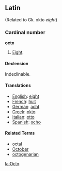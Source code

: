 ==Latin== (Related to Gk. okto ''eight'')
===Cardinal number===
'''octo'''
# [[Eight]].

====Declension====
Indeclinable.

====Translations====

*[[English]]: [[eight]]
*[[French]]: [[huit]]
*[[German]]: [[acht]]
*[[Greek]]: [[okto]]
*[[Italian]]: [[otto]]
*[[Spanish]]: [[ocho]]

====Related Terms====
*[[octal]]
*[[October]]
*[[octogenarian]]


[[la:Octo]]
